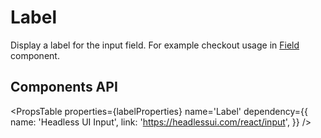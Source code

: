 
# Label

Display a label for the input field. For example checkout usage in [Field](field) component.

## Components API

<PropsTable
  properties={labelProperties}
  name='Label'
  dependency={{
    name: 'Headless UI Input',
    link: 'https://headlessui.com/react/input',
  }}
/>
